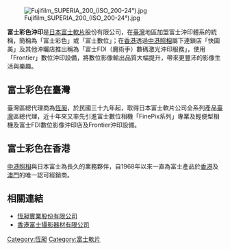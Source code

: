 [[File:Fujifilm_SUPERIA_200_(ISO_200-24°).jpg|thumb]]

{{Unreferenced|time=2020-12-31T11:08:37+00:00}}
'''富士彩色沖印'''是[[日本|日本]][[富士軟片|富士軟片]]股份有限公司，在[[臺灣|臺灣]]地區加盟富士沖印體系的統稱，簡稱為「富士彩色」或「富士數位」；在[[香港|香港]]透過[[中港照相|中港照相]]屬下連鎖店「快圖美」及其他沖曬店推出稱為「富士FDI（魔術手）數碼激光沖印服務」，使用「Frontier」數位沖印設備，將數位影像輸出品質大幅提升，帶來更豐沛的影像生活與樂趣。

==富士彩色在臺灣==
臺灣區總代理商為[[恆昶|恆昶]]，於民國三十九年起，取得日本富士軟片公司全系列產品[[臺灣|臺灣]]區總代理，近十年來又率先引進富士數位相機「FinePix系列」專業及輕便型相機及富士FDI數位影像沖印店及Frontier沖印設備。

==富士彩色在香港==
[[中港照相|中港照相]]與日本富士為長久的業務夥伴，自1968年以來一直為富士產品於[[香港|香港]]及[[澳門|澳門]]的唯一認可經銷商。

==相關連結==
*[http://www.fujifilm.com.tw 恆昶實業股份有限公司] {{Wayback|url=http://www.fujifilm.com.tw/ |date=20210304001116 }}
*[http://www.fujifilm.com.hk/index.html 香港富士攝影器材有限公司] {{Wayback|url=http://www.fujifilm.com.hk/index.html |date=20201205170057 }}

[[Category:恆昶|Category:恆昶]]
[[Category:富士軟片|Category:富士軟片]]